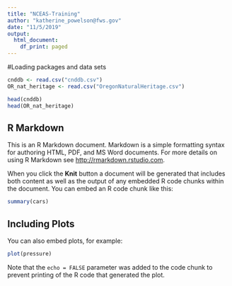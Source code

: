 ```yaml
---
title: "NCEAS-Training"
author: "katherine_powelson@fws.gov"
date: "11/5/2019"
output:
  html_document:
    df_print: paged
---
```

#Loading packages and data sets
```r
cnddb <- read.csv("cnddb.csv")
OR_nat_heritage <- read.csv("OregonNaturalHeritage.csv")

```

```r
head(cnddb)
head(OR_nat_heritage)
```

## R Markdown

This is an R Markdown document. Markdown is a simple formatting syntax for authoring HTML, PDF, and MS Word documents. For more details on using R Markdown see <http://rmarkdown.rstudio.com>.

When you click the **Knit** button a document will be generated that includes both content as well as the output of any embedded R code chunks within the document. You can embed an R code chunk like this:

```r
summary(cars)
```

## Including Plots

You can also embed plots, for example:

```r
plot(pressure)
```

Note that the `echo = FALSE` parameter was added to the code chunk to prevent printing of the R code that generated the plot.
